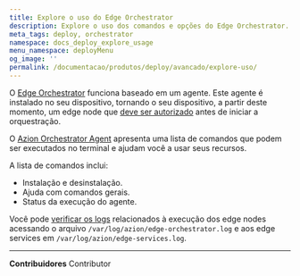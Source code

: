```yaml
---
title: Explore o uso do Edge Orchestrator
description: Explore o uso dos comandos e opções do Edge Orchestrator.
meta_tags: deploy, orchestrator
namespace: docs_deploy_explore_usage
menu_namespace: deployMenu
og_image: ''
permalink: /documentacao/produtos/deploy/avancado/explore-uso/
---
```



O [Edge Orchestrator](/pt-br/documentacao/produtos/deploy/edge-orchestrator/) funciona baseado em um agente. Este agente é instalado no seu dispositivo, tornando o seu dispositivo, a partir deste momento, um edge node que [deve ser autorizado](/pt-br/documentacao/produtos/guias/deploy/autorizar-edge-node/) antes de iniciar a orquestração.

O [Azion Orchestrator Agent](/pt-br/documentacao/produtos/guias/deploy/instalar-orchestrator-agent/) apresenta uma lista de comandos que podem ser executados no terminal e ajudam você a usar seus recursos.

A lista de comandos inclui:

- Instalação e desinstalação.
- Ajuda com comandos gerais.
- Status da execução do agente.

<LinkButton outlined link="/pt-br/documentacao/produtos/deploy/edge-orchestrator/edge-node/#comandos-e-opcoes-do-agente" label="ir para a referência de comandos do agente do edge orchestrator" variant="secondary" target="_blank" />

Você pode [verificar os logs](/pt-br/documentacao/produtos/guias/deploy/verificar-logs/) relacionados à execução dos edge nodes acessando o arquivo `/var/log/azion/edge-orchestrator.log` e aos edge services em `/var/log/azion/edge-services.log`.

---


**Contribuidores** <ContributorList>Contributor</ContributorList>
